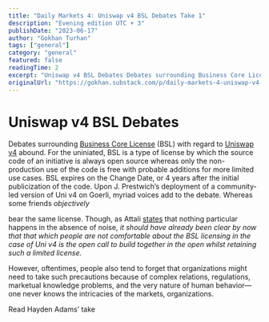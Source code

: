 ```yaml
---
title: "Daily Markets 4: Uniswap v4 BSL Debates Take 1"
description: "Evening edition UTC + 3"
publishDate: "2023-06-17"
author: "Gokhan Turhan"
tags: ["general"]
category: "general"
featured: false
readingTime: 2
excerpt: "Uniswap v4 BSL Debates Debates surrounding Business Core License https://mariadb.com/bsl-faq-mariadb/ BSL with regard to Uniswap v4 abound. For the uniniated, BSL is..."
originalUrl: "https://gokhan.substack.com/p/daily-markets-4-uniswap-v4-bsl-debates-take-1"
---
```


# Uniswap v4 BSL Debates

Debates surrounding [Business Core License](https://mariadb.com/bsl-faq-mariadb/) (BSL) with regard to [Uniswap v4](https://github.com/Uniswap/v4-core) abound. For the uniniated, BSL is a type of license by which the source code of an initiative is always open source whereas only the non-production use of the code is free with probable additions for more limited use cases. BSL expires on the Change Date, or 4 years after the initial publicization of the code. Upon J. Prestwich’s deployment of a community-led version of Uni v4 on Goerli, myriad voices add to the debate. Whereas some friends *objectively*

<TwitterEmbed url="https://x.com/i/web/status/1670049074391728129" />

bear the same license. Though, as Attali [states](https://www.google.com.tr/books/edition/Noise/OHe7AAAAIAAJ?hl=en&gbpv=0) that nothing particular happens in the absence of noise, *it should have already been clear by now that that which people are not comfortable about the BSL licensing in the case of Uni v4 is the open call to build together in the open whilst retaining such a limited license.*

However, oftentimes, people also tend to forget that organizations might need to take such precautions because of complex relations, regulations, marketual knowledge problems, and the very nature of human behavior—one never knows the intricacies of the markets, organizations.

Read Hayden Adams’ take

<TwitterEmbed url="https://x.com/i/web/status/1670131784812486659" />

